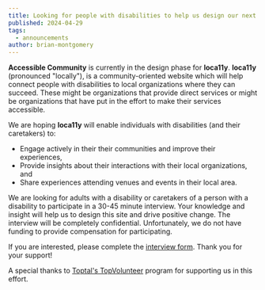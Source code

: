 ```yaml
---
title: Looking for people with disabilities to help us design our next tool
published: 2024-04-29
tags:
  - announcements
author: brian-montgomery
---
```


**Accessible Community** is currently in the design phase for **loca11y**. **loca11y** (pronounced "locally"), is a community-oriented website which will help connect people with disabilities to local organizations where they can succeed. These might be organizations that provide direct services or might be organizations that have put in the effort to make their services accessible.

We are hoping **loca11y** will enable individuals with disabilities (and their caretakers) to:
- Engage actively in their their communities and improve their experiences,
- Provide insights about their interactions with their local organizations, and
- Share experiences attending venues and events in their local area.

We are looking for adults with a disability or caretakers of a person with a disability to participate in a 30-45 minute interview. Your knowledge and insight will help us to design this site and drive positive change. The interview will be completely confidential. Unfortunately, we do not have funding to provide compensation for participating.

If you are interested, please complete the [interview form](/join-us/loca11y-interview). Thank you for your support!

A special thanks to [Toptal's TopVolunteer](https://www.toptal.com/top-volunteer) program for supporting us in this effort.
